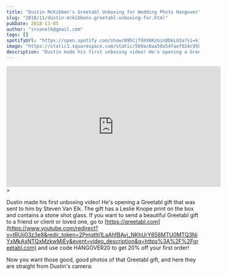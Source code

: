 ```yaml
---
title: "Dustin McKibben's Greetabl Unboxing for Wedding Photo Hangover"
slug: "2018/11/dustin-mckibbens-greetabl-unboxing-for.html"
pubDate: 2018-11-05
author: "srvanelk@gmail.com"
tags: []
spotifyUrl: "https://open.spotify.com/show/09hCjT9XXAKzGin8bkLG3a?si=kjRZvQ1JTb6Ov3HVzSSlWA"
image: "https://static1.squarespace.com/static/5b9ac0aa50a54faef024c950/t/5c41489b63abe2000136ec6a/1547782299017/1000w/"
description: "Dustin made his first unboxing video! He's opening a Greetabl gift that was sent to him by Steven Van Elk."
---
```


<iframe width="560" height="315" src="https://www.youtube.com/embed/KEMBufhGpAI" frameborder="0" allow="autoplay; encrypted-media" allowfullscreen></iframe>>  
  
  
Dustin made his first unboxing video! He's opening a Greetabl gift that was sent to him by Steven Van Elk.
The gift has a Leslie Knope print on the box and contains a stone shot glass.
If you want to send a beautiful Greetabl gift to a friend or client or loved one, go to [https://greetabl.com](https://www.youtube.com/redirect?v=tRUij03z3e8&redir_token=2Pmqtltj1LaAhfBAvj_NKhUrY658MTU0MTQ3NjYxMkAxNTQxMzkwMjEy&event=video_description&q=https%3A%2F%2Fgreetabl.com) and use code HANGOVER20 to get 20% off your first order!  
  
Now you want those good, good photos of that Greetabl gift, and here they are straight from Dustin's camera:
